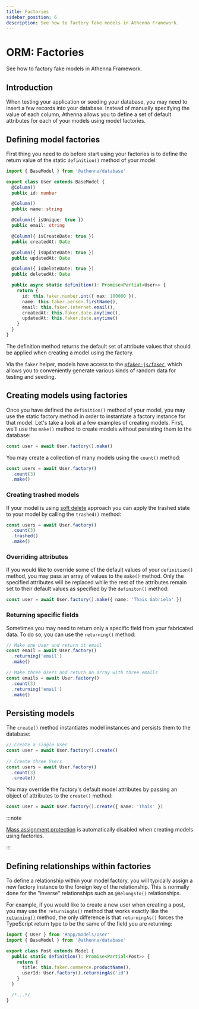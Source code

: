 ```yaml
---
title: Factories
sidebar_position: 6
description: See how to factory fake models in Athenna Framework.
---
```


# ORM: Factories

See how to factory fake models in Athenna Framework.

## Introduction

When testing your application or seeding your database, you may need to insert a 
few records into your database. Instead of manually specifying the value of each 
column, Athenna allows you to define a set of default attributes for each of your 
models using model factories.

## Defining model factories

First thing you need to do before start using your factories is to define the 
return value of the static `definition()` method of your model:

```typescript
import { BaseModel } from '@athenna/database'

export class User extends BaseModel {
  @Column()
  public id: number

  @Column()
  public name: string

  @Column({ isUnique: true })
  public email: string

  @Column({ isCreateDate: true })
  public createdAt: Date 

  @Column({ isUpdateDate: true })
  public updatedAt: Date

  @Column({ isDeleteDate: true })
  public deletedAt: Date

  public async static definition(): Promise<Partial<User>> {
    return {
      id: this.faker.number.int({ max: 100000 }),
      name: this.faker.person.firstName(),
      email: this.faker.internet.email(),
      createdAt: this.faker.date.anytime(),
      updatedAt: this.faker.date.anytime()
    }
  }
}
```

The definition method returns the default set of attribute values that should 
be applied when creating a model using the factory.

Via the `faker` helper, models have access to the [`@faker-js/faker`](https://fakerjs.dev/), 
which allows you to conveniently generate various kinds of random data for testing 
and seeding.

## Creating models using factories

Once you have defined the `definition()` method of your model, you may use the 
static factory method in order to instantiate a factory instance for that model. 
Let's take a look at a few examples of creating models. First, we'll use the 
`make()` method to create models without persisting them to the database:

```typescript
const user = await User.factory().make()
```

You may create a collection of many models using the `count()` method:

```typescript
const users = await User.factory()
  .count(3)
  .make()
```

### Creating trashed models

If your model is using [soft delete](/docs/orm/query-builder#soft-deleting) 
approach you can apply the trashed state to your model by calling the `trashed()`
method:

```typescript
const users = await User.factory()
  .count(3)
  .trashed()
  .make()
```

### Overriding attributes

If you would like to override some of the default values of your `definition()`
method, you may pass an array of values to the `make()` method. Only the 
specified attributes will be replaced while the rest of the attributes remain 
set to their default values as specified by the `definiton()` method:

```typescript
const user = await User.factory().make({ name: 'Thais Gabriela' })
```

### Returning specific fields

Sometimes you may need to return only a specific field from your fabricated data.
To do so, you can use the `returning()` method:

```typescript
// Make one User and return it email
const email = await User.factory()
  .returning('email')
  .make()

// Make three Users and return an array with three emails
const emails = await User.factory()
  .count(3)
  .returning('email')
  .make()
```

## Persisting models 

The `create()` method instantiates model instances and persists them to the 
database:

```typescript
// Create a single User
const user = await User.factory().create()
 
// Create three Users
const users = await User.factory()
  .count(3)
  .create()
```

You may override the factory's default model attributes by passing an object 
of attributes to the `create()` method:

```typescript
const user = await User.factory().create({ name: 'Thais' })
```

:::note

[Mass assignment protection](/docs/orm/query-builder#mass-assignment) is 
automatically disabled when creating models using factories.

:::

## Defining relationships within factories

To define a relationship within your model factory, you will typically assign a 
new factory instance to the foreign key of the relationship. This is normally 
done for the "inverse" relationships such as `@BelongsTo()` relationships. 

For example, if you would like to create a new user when creating a post, 
you may use the `returningAs()` method that works exactly like the [`returning()`](/docs/orm/factories#returning-specific-fields)
method, the only difference is that `returningAs()` forces the TypeScript return type
to be the same of the field you are returning:

```typescript
import { User } from '#app/models/User'
import { BaseModel } from '@athenna/database'

export class Post extends Model {
  public static definition(): Promise<Partial<Post>> {
    return {
      title: this.faker.commerce.productName(),
      userId: User.factory().returningAs('id')
    }
  }

  /*...*/
}
```

